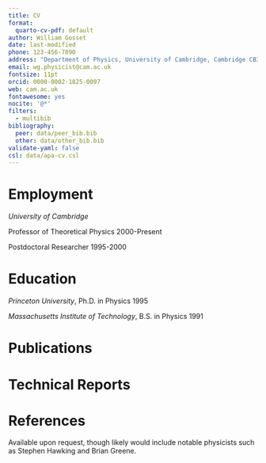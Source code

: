 ```yaml
---
title: CV  
format:  
  quarto-cv-pdf: default  
author: William Gosset  
date: last-modified  
phone: 123-456-7890  
address: "Department of Physics, University of Cambridge, Cambridge CB3 0HE, UK"  
email: wg.physicist@cam.ac.uk  
fontsize: 11pt  
orcid: 0000-0002-1825-0097  
web: cam.ac.uk  
fontawesome: yes  
nocite: '@*'  
filters:
  - multibib
bibliography: 
  peer: data/peer_bib.bib  
  other: data/other_bib.bib  
validate-yaml: false  
csl: data/apa-cv.csl
---
```


# Employment

*University of Cambridge*  

Professor of Theoretical Physics \hfill 2000-Present  

Postdoctoral Researcher \hfill 1995-2000  

# Education

*Princeton University*, Ph.D. in Physics \hfill 1995  

*Massachusetts Institute of Technology*, B.S. in Physics \hfill 1991  

# Publications

::: {#refs-peer}  
:::  

# Technical Reports

::: {#refs-other}  
:::  

# References

Available upon request, though likely would include notable physicists such as Stephen Hawking and Brian Greene.


